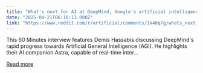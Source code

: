 ```yaml
---
title: "What's next for AI at DeepMind, Google's artificial intelligence lab | 60 Minutes"
date: "2025-04-21T06:18:13.000Z"
link: "https://www.reddit.com/r/artificial/comments/1k46q7g/whats_next_for_ai_at_deepmind_googles_artificial/"
---
```


This 60 Minutes interview features Demis Hassabis discussing DeepMind's rapid progress towards Artificial General Intelligence (AGI). He highlights their AI companion Astra, capable of real-time inter...

[Read more](https://www.reddit.com/r/artificial/comments/1k46q7g/whats_next_for_ai_at_deepmind_googles_artificial/)
